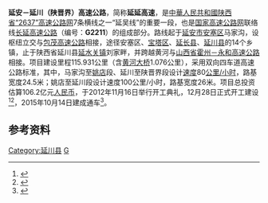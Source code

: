 {{中国高速公路信息框
| 编号 = G2211
| 名称 = 延安－延川（陕晋界）高速公路
| 地圖 = 
| 路線簡稱 = 延延
| 最近通車日期 = 2015年10月14日
| 规划总里程 = 115.931
| 起點 = [[延安市|延安市]][[宝塔区|宝塔区]]马家沟
| 終點 = [[延川县|延川县]][[延水关镇|延水关镇]]刘家畔
| 出口處數 = 
| 服务区数 = 
}}

'''延安－延川（陕晋界）高速公路'''，简称'''延延高速'''，是[[中華人民共和國|中華人民共和國]][[陕西省|陕西省]][[陕西高速公路|“2637”高速公路网]]7条横线之一“延吴线”的重要一段，也是[[国家高速公路网|国家高速公路网]]联络线[[长延高速公路|长延高速公路]]（编号：'''G2211'''）的组成部分。路线起于[[延安市|延安市]][[安塞区|安塞区]]马家沟，设枢纽立交与[[包茂高速公路|包茂高速公路]]相接，途径安塞区、[[宝塔区|宝塔区]]、[[延长县|延长县]]、[[延川县|延川县]]的14个乡镇，止于陕西省延川县[[延水关镇|延水关镇]]刘家畔，并跨越黄河与[[山西省|山西省]][[霍永高速公路|霍州－永和高速公路]]相接。项目建设里程115.931公里（含[[黄河大桥|黄河大桥]]1.076公里），采用双向四车道高速公路标准，其中，马家沟至[[姚店镇|姚店]]段、延川至陕晋界段设计[[速度|速度]]80[[公里/小时|公里/小时]]，路基宽度24.5米；姚店至延川段设计速度100公里/小时，路基宽度26米。项目总投资估算106.2亿元[[人民币|人民币]]，于2012年11月16日举行开工典礼，12月28日正式开工建设<ref>{{cite web|url=http://www.moc.gov.cn/st2010/shanxi1/sx1_tupianbd/201112/t20111201_1148323.html|title=延（安）至延（川）高速公路开工建设|publisher=陕西省交通运输厅|date=2011-11-17|deadurl=yes|archiveurl=https://web.archive.org/web/20131002081620/http://www.moc.gov.cn/st2010/shanxi1/sx1_tupianbd/201112/t20111201_1148323.html|archivedate=2013-10-02}}</ref><ref>{{cite web|url=http://yanan.hsw.cn/system/2015/0115/9921.shtml|title=延延高速公路将于今年九月全部完工正式建成通车|author=屈雪娇|date=2015年1月15日|publisher=延安日报|access-date=2015年3月11日|archive-url=https://web.archive.org/web/20150402100245/http://yanan.hsw.cn/system/2015/0115/9921.shtml|archive-date=2015年4月2日|dead-url=yes}}</ref>，2015年10月14日建成通车<ref>{{cite news |author=段晓宁 |title=延延高速昨日建成通车 原2小时车程现仅需50分钟 |url=http://news.hsw.cn/system/2015/1015/314020.shtml |publisher=华商报 |date=2015-10-15 |accessdate=2018-06-06 |archive-date=2019-01-06 |archive-url=https://web.archive.org/web/20190106153240/http://news.hsw.cn/system/2015/1015/314020.shtml }}</ref>。

== 参考资料 ==
{{reflist}}

{{交通小作品}}
{{延安主要道路}}
{{陕西高速公路}}

[[Category:延川县|Category:延川县]]
[[Category:延安市高速公路|G]]